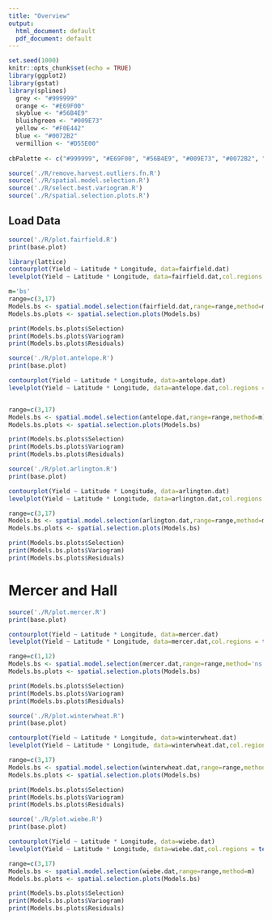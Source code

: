 ```yaml
---
title: "Overview"
output:
  html_document: default
  pdf_document: default
---
```


```r
set.seed(1000)
knitr::opts_chunk$set(echo = TRUE)
library(ggplot2)
library(gstat)
library(splines)
  grey <- "#999999"
  orange <- "#E69F00"
  skyblue <- "#56B4E9"
  bluishgreen <- "#009E73"
  yellow <- "#F0E442"
  blue <- "#0072B2"
  vermillion <- "#D55E00"
  
cbPalette <- c("#999999", "#E69F00", "#56B4E9", "#009E73", "#0072B2", "#D55E00", "#F0E442","#CC79A7","#000000","#734f80", "#2b5a74", "#004f39", "#787221", "#003959", "#6aaf00", "#663cd3")

source('./R/remove.harvest.outliers.fn.R')
source('./R/spatial.model.selection.R')
source('./R/select.best.variogram.R')
source('./R/spatial.selection.plots.R')
```


## Load Data

```r
source('./R/plot.fairfield.R')
print(base.plot)
```

```r
library(lattice)
contourplot(Yield ~ Latitude * Longitude, data=fairfield.dat)
levelplot(Yield ~ Latitude * Longitude, data=fairfield.dat,col.regions = terrain.colors(12),at = c(-Inf, seq(min(fairfield.dat$Yield), max(fairfield.dat$Yield), length.out=10), Inf))

m='bs'
range=c(3,17)
Models.bs <- spatial.model.selection(fairfield.dat,range=range,method=m)
Models.bs.plots <- spatial.selection.plots(Models.bs)

print(Models.bs.plots$Selection)
print(Models.bs.plots$Variogram)
print(Models.bs.plots$Residuals)
```


```r
source('./R/plot.antelope.R')
print(base.plot)

contourplot(Yield ~ Latitude * Longitude, data=antelope.dat)
levelplot(Yield ~ Latitude * Longitude, data=antelope.dat,col.regions = terrain.colors(12),at = c(-Inf, seq(min(antelope.dat$Yield), max(antelope.dat$Yield), length.out=10), Inf))


range=c(3,17)
Models.bs <- spatial.model.selection(antelope.dat,range=range,method=m)
Models.bs.plots <- spatial.selection.plots(Models.bs)

print(Models.bs.plots$Selection)
print(Models.bs.plots$Variogram)
print(Models.bs.plots$Residuals)
```


```r
source('./R/plot.arlington.R')
print(base.plot)

contourplot(Yield ~ Latitude * Longitude, data=arlington.dat)
levelplot(Yield ~ Latitude * Longitude, data=arlington.dat,col.regions = terrain.colors(12),at = c(-Inf, seq(min(arlington.dat$Yield), max(arlington.dat$Yield), length.out=10), Inf))

range=c(3,17)
Models.bs <- spatial.model.selection(arlington.dat,range=range,method=m)
Models.bs.plots <- spatial.selection.plots(Models.bs)

print(Models.bs.plots$Selection)
print(Models.bs.plots$Variogram)
print(Models.bs.plots$Residuals)
```

# Mercer and Hall
```r
source('./R/plot.mercer.R')
print(base.plot)

contourplot(Yield ~ Latitude * Longitude, data=mercer.dat)
levelplot(Yield ~ Latitude * Longitude, data=mercer.dat,col.regions = terrain.colors(12),at = c(-Inf, seq(min(mercer.dat$Yield), max(mercer.dat$Yield), length.out=10), Inf))

range=c(1,12)
Models.bs <- spatial.model.selection(mercer.dat,range=range,method='ns',models=12,moments=TRUE)
Models.bs.plots <- spatial.selection.plots(Models.bs)

print(Models.bs.plots$Selection)
print(Models.bs.plots$Variogram)
print(Models.bs.plots$Residuals)
```

```r
source('./R/plot.winterwheat.R')
print(base.plot)

contourplot(Yield ~ Latitude * Longitude, data=winterwheat.dat)
levelplot(Yield ~ Latitude * Longitude, data=winterwheat.dat,col.regions = terrain.colors(12),at = c(-Inf, seq(min(winterwheat.dat$Yield), max(winterwheat.dat$Yield), length.out=10), Inf))

range=c(3,17)
Models.bs <- spatial.model.selection(winterwheat.dat,range=range,method=m)
Models.bs.plots <- spatial.selection.plots(Models.bs)

print(Models.bs.plots$Selection)
print(Models.bs.plots$Variogram)
print(Models.bs.plots$Residuals)
```

```r
source('./R/plot.wiebe.R')
print(base.plot)

contourplot(Yield ~ Latitude * Longitude, data=wiebe.dat)
levelplot(Yield ~ Latitude * Longitude, data=wiebe.dat,col.regions = terrain.colors(12),at = c(-Inf, seq(min(wiebe.dat$Yield), max(wiebe.dat$Yield), length.out=10), Inf))

range=c(3,17)
Models.bs <- spatial.model.selection(wiebe.dat,range=range,method=m)
Models.bs.plots <- spatial.selection.plots(Models.bs)

print(Models.bs.plots$Selection)
print(Models.bs.plots$Variogram)
print(Models.bs.plots$Residuals)

```
